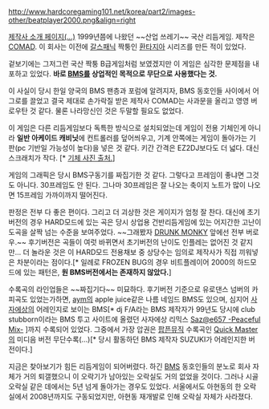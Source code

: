 http://www.hardcoregaming101.net/korea/part2/images-other/beatplayer2000.png&align=right

[http://www.comad21.com/product/arcade_04.htm 제작사 소개 페이지(...)]
1999년쯤에 나왔던 ~~산업 쓰레기~~ 국산 리듬게임. 제작은 [[COMAD]]. 이 회사는 이전에 [[갈스패닉]] 짝퉁인 [[환타지아]] 시리즈를 만든 적이 있었다.

겉보기에는 그저그런 국산 짝퉁 B급게임처럼 보였겠지만 이 게임은 심각한 문제점을 내포하고 있었다. '''바로 [[BMS]]를 상업적인 목적으로 무단으로 사용했다는 것.'''

이 사실이 당시 한일 양국의 BMS 팬층과 포럼에 알려지자, BMS 동호인들 사이에서 어그로를 끌었고 결국 제대로 손가락질 받은 제작사 COMAD는 사과문을 올리고 영영 버로우탄 것 같다. 물론 나라망신인 것은 두말할 필요도 없었다.

이 게임은 다른 리듬게임보다 독특한 방식으로 설치되었는데 게임이 전용 기체인게 아니라 '''일반 아케이드 캐비닛'''에 컨트롤러를 덮어씌우고, 기계 안쪽에는 게임이 돌아가는 기판(pc 기반일 가능성이 높다)을 넣은 것 같다. 키간 간격은 EZ2DJ보다도 더 넓다. 대신 스크래치가 작다. [* [http://www.hardcoregaming101.net/korea/gameindex-arcade-etitle.htm 기체 사진 출처.]]

게임의 그래픽은 당시 BMS구동기를 짜집기한 것 같다. 그렇다고 프레임이 좋냐면 그것도 아니다. 30프레임도 안 된다. 그나마 30프레임은 잘 나오는 축이지 노트가 많이 나오면 15프레임 가까이까지 떨어진다.

판정은 전부 다 좋은 편이다. 그리고 더 괴상한 것은 게이지가 엄청 잘 찬다. 대신에 초기버전의 경우 HARD모드에 있는 곡은 당시 상업용 건반리듬게임에 있는 어지간한 고난이도곡을 살짝 넘는 수준을 보여주었다. ~~그래봤자 [[DRUNK MONKY]] 앞에선 전부 버로우.~~ 후기버전은 곡들이 여럿 바뀌면서 초기버전의 난이도 인플레는 없어진 것 같지만... 더 놀라운 것은 이 HARD모드 전용채보 중 상당수는 임의로 제작사가 직접 끼워넣은 차분이라는 점이다.[* 일례로 FROZEN BUG의 경우 비트플레이어 2000의 하드모드에 있는 패턴은, '''원 BMS버전에서는 존재하지 않았다.''']

수록곡의 라인업들은 ~~짜집기다~~ 미묘하다. 후기버전 기준으로 유로댄스 넘버의 카피곡도 있었는가하면, [[aym]]의 apple juice같은 나름 네임드 BMS도 있으며, 심지어 [[사자에상]]의 어레인지로 보이는 BMS[* dj F/A라는 BMS 제작자가 99년도 당시에 club stubborn이라는 BMS 투고 사이트에 올렸던 사자에상 리믹스 [http://www.youtube.com/watch?v=UVtftynf-aM Saz@e657 -Peaceful Mix-] ]까지 수록되어 있었다. 그중에서 가장 압권은 [[팝픈뮤직]] 수록곡인 [[Quick Master]]의 미디음 버전 무단수록(…)[* 당시 활동하던 BMS 제작자 SUZUKI가 어레인지한 버전이다.]

지금은 찾아보기가 힘든 리듬게임이 되어버렸다. 하긴 [[BMS]] 동호인들의 분노로 회사 자체가 거의 퇴갤했으니 이 오락기가 남아있는 오락실도 거의 없었을 것이다. 그러나 시골 오락실 같은 데에서는 5년 넘게 돌아가는 경우도 있었다. 서울에서도 아현동의 한 오락실에서 2008년까지도 구동되었지만, 아현동 재개발로 인해 오락실 자체가 사라졌다.
